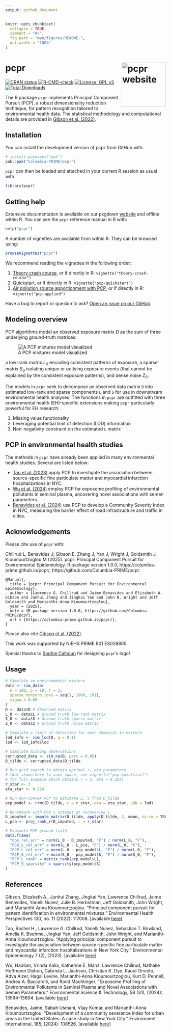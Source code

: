 ```yaml
---
output: github_document
---
```


<!-- README.md is generated from README.Rmd. Please edit that file -->

```r
knitr::opts_chunk$set(
  collapse = TRUE,
  comment = "#>",
  fig.path = "man/figures/README-",
  out.width = "100%"
)
```

# pcpr <a href="https://columbia-prime.github.io/pcpr/"><img src="man/figures/logo.png" align="right" height="138" alt="pcpr website" /></a>

<!-- badges: start -->
[![CRAN status](https://www.r-pkg.org/badges/version/pcpr)](https://cran.r-project.org/package=pcpr)
[![R-CMD-check](https://github.com/Columbia-PRIME/pcpr/actions/workflows/R-CMD-check.yaml/badge.svg)](https://github.com/Columbia-PRIME/pcpr/actions/workflows/R-CMD-check.yaml)
[![License: GPL v3](https://img.shields.io/badge/License-GPLv3-blue.svg)](https://www.gnu.org/licenses/gpl-3.0)
[![Total Downloads](https://cranlogs.r-pkg.org/badges/grand-total/pcpr)](https://cranlogs.r-pkg.org/badges/grand-total/pcpr)
<!-- badges: end -->

The R package `pcpr` implements Principal Component Pursuit (PCP), a robust
dimensionality reduction technique, for pattern recognition tailored to
environmental health data. The statistical methodology and computational details
are provided in [Gibson et al. (2022)](https://doi.org/10.1289/EHP10479).

## Installation

You can install the development version of pcpr from GitHub with:

``` r
# install.packages("pak")
pak::pak("Columbia-PRIME/pcpr")
```

`pcpr` can then be loaded and attached in your current R session as usual with

```r
library(pcpr)
```

## Getting help

Extensive documentation is available on our pkgdown [website](https://columbia-prime.github.io/pcpr/) and offline within R.
You can see the `pcpr` reference manual in R with:

``` r
help("pcpr")
```

A number of vignettes are available from within R. They can be browsed using:

``` r
browseVignettes("pcpr")
```

We recommend reading the vignettes in the following order:

1. [Theory crash course](https://columbia-prime.github.io/pcpr/articles/theory-crash-course.html), or if directly in R: `vignette("theory-crash-course")`
2. [Quickstart](https://columbia-prime.github.io/pcpr/articles/pcp-quickstart.html), or if directly in R: `vignette("pcp-quickstart")`
3. [Air pollution source apportionment with PCP](https://columbia-prime.github.io/pcpr/articles/pcp-applied.html), or if directly in R: `vignette("pcp-applied")`

Have a bug to report or quesion to ask? [Open an issue on our GitHub](https://github.com/Columbia-PRIME/pcpr/issues).

## Modeling overview

PCP algorithms model an observed exposure matrix $D$ as the sum of three underlying
ground-truth matrices:

![A PCP mixtures model visualized](man/figures/README-pcp-model-1.jpeg)

a low-rank matrix $L_0$ encoding consistent patterns of exposure, a sparse
matrix $S_0$ isolating unique or outlying exposure events (that cannot be
explained by the consistent exposure patterns), and dense noise $Z_0$.

The models in `pcpr` seek to decompose an observed data matrix `D` into estimated
low-rank and sparse components `L` and `S` for use in downstream environmental health
analyses. The functions in `pcpr` are outfitted with three environmental health
(EH)-specific extensions making `pcpr` particularly powerful for EH research:

1. Missing value functionality
2. Leveraging potential limit of detection (LOD) information
3. Non-negativity constraint on the estimated `L` matrix

## PCP in environmental health studies

The methods in `pcpr` have already been applied in many environmental health studies. Several are listed below:

* [Tao et al. (2023)](https://doi.org/10.1097/EE9.0000000000000243) apply PCP to investigate the association between source-specific fine particulate matter and myocardial infarction hospitalizations in NYC. 
* [Wu et al. (2024)](https://doi.org/10.1021/acs.est.3c10314) employ PCP for exposome profiling of environmental pollutants in seminal plasma, uncovering novel associations with semen parameters.
* [Benavides et al. (2024)](https://doi.org/10.1016/j.envint.2024.108526) use PCP to develop a Community Severity Index in NYC, measuring the barrier effect of road infrastructure and traffic in cities. 

## Acknowledgements

Please cite use of `pcpr` with:

Chillrud L, Benavides J, Gibson E, Zhang J, Yan J, Wright J, Goldsmith J, Kioumourtzoglou M (2025).
pcpr: Principal Component Pursuit for Environmental Epidemiology. R package version 1.0.0,
https://columbia-prime.github.io/pcpr/, https://github.com/Columbia-PRIME/pcpr.

```
@Manual{,
  title = {pcpr: Principal Component Pursuit for Environmental Epidemiology},
  author = {Lawrence G. Chillrud and Jaime Benavides and Elizabeth A. Gibson and Junhui Zhang and Jingkai Yan and John N. Wright and Jeff Goldsmith and Marianthi-Anna Kioumourtzoglou},
  year = {2025},
  note = {R package version 1.0.0, https://github.com/Columbia-PRIME/pcpr},
  url = {https://columbia-prime.github.io/pcpr/},
}
```

Please also cite [Gibson et al. (2022)](https://doi.org/10.1289/EHP10479).

This work was supported by NIEHS PRIME R01 ES028805.

Special thanks to [Sophie Calhoun](https://www.sophiecalhoun.com/) for designing `pcpr`'s logo!

## Usage
```r
# Simulate an environmental mixture
data <- sim_data(
  n = 100, p = 10, r = 3,
  sparse_nonzero_idxs = seq(1, 1000, 101),
  sigma = 0.05
)
D <- data$D # Observed matrix
L_0 <- data$L # Ground truth low-rank matrix
S_0 <- data$S # Ground truth sparse matrix
Z_0 <- data$Z # Ground truth noise matrix

# Simulate a limit of detection for each chemical in mixture
lod_info <- sim_lod(D, q = 0.1)
lod <- lod_info$lod

# Simulate missing observations
corrupted_data <- sim_na(D, perc = 0.05)
D_tilde <- corrupted_data$D_tilde

# Run grid search to obtain optimal r, eta parameters
# (Not shown here to save space, see vignette("pcp-quickstart")
# for full example which obtains r = 3, eta = 0.224)
r_star <- 3
eta_star <- 0.224

# Run non-convex PCP to estimate L, S from D_tilde
pcp_model <- rrmc(D_tilde, r = r_star, eta = eta_star, LOD = lod)

# Benchmark with PCA's attempt at recovering L
D_imputed <- impute_matrix(D_tilde, apply(D_tilde, 2, mean, na.rm = TRUE))
L_pca <- proj_rank_r(D_imputed, r = r_star)

# Evaluate PCP ground truth
data.frame(
  "Obs_rel_err" = norm(L_0 - D_imputed, "F") / norm(L_0, "F"),
  "PCA_L_rel_err" = norm(L_0 - L_pca, "F") / norm(L_0, "F"),
  "PCP_L_rel_err" = norm(L_0 - pcp_model$L, "F") / norm(L_0, "F"),
  "PCP_S_rel_err" = norm(S_0 - pcp_model$S, "F") / norm(S_0, "F"),
  "PCP_L_rank" = matrix_rank(pcp_model$L),
  "PCP_S_sparsity" = sparsity(pcp_model$S)
)
```

## References

Gibson, Elizabeth A., Junhui Zhang, Jingkai Yan, Lawrence Chillrud, Jaime Benavides, Yanelli Nunez, Julie B. Herbstman, Jeff Goldsmith, John Wright, and Marianthi-Anna Kioumourtzoglou. "Principal component pursuit for pattern identification in environmental mixtures." Environmental Health Perspectives 130, no. 11 (2022): 117008. [available [here](https://doi.org/10.1289/EHP10479)]

Tao, Rachel H., Lawrence G. Chillrud, Yanelli Nunez, Sebastian T. Rowland, Amelia K. Boehme, Jingkai Yan, Jeff Goldsmith, John Wright, and Marianthi-Anna Kioumourtzoglou. "Applying principal component pursuit to investigate the association between source-specific fine particulate matter and myocardial infarction hospitalizations in New York City." Environmental Epidemiology 7 (2), (2023). [available [here](https://doi.org/10.1097/EE9.0000000000000243)]

Wu, Haotian, Vrinda Kalia, Katherine E. Manz, Lawrence Chillrud, Nathalie Hoffmann Dishon, Gabriela L. Jackson, Christian K. Dye, Raoul Orvieto, Adva Aizer, Hagai Levine, Marianthi-Anna Kioumourtzoglou, Kurt D. Pennell, Andrea A. Baccarelli, and Ronit Machtinger. "Exposome Profiling of Environmental Pollutants in Seminal Plasma and Novel Associations with Semen Parameters." Environmental Science & Technology, 58 (31), (2024): 13594-13604. [available [here](https://doi.org/10.1021/acs.est.3c10314)]

Benavides, Jaime, Sabah Usmani, Vijay Kumar, and Marianthi-Anna Kioumourtzoglou. "Development of a community severance index for urban areas in the United States: A case study in New York City." Environment International, 185, (2024): 108526. [available [here](https://doi.org/10.1016/j.envint.2024.108526)]
